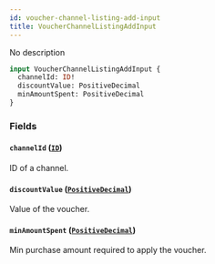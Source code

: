 ```yaml
---
id: voucher-channel-listing-add-input
title: VoucherChannelListingAddInput
---
```



No description

```graphql
input VoucherChannelListingAddInput {
  channelId: ID!
  discountValue: PositiveDecimal
  minAmountSpent: PositiveDecimal
}
```


### Fields

#### `channelId` ([`ID`](../../../developer/api-reference/scalars/id))

ID of a channel.


#### `discountValue` ([`PositiveDecimal`](../../../developer/api-reference/scalars/positive-decimal))

Value of the voucher.


#### `minAmountSpent` ([`PositiveDecimal`](../../../developer/api-reference/scalars/positive-decimal))

Min purchase amount required to apply the voucher.




